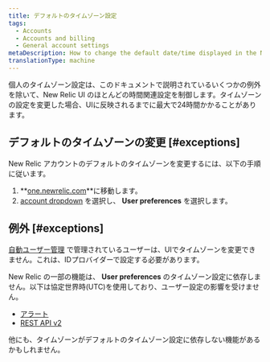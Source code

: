 ```yaml
---
title: デフォルトのタイムゾーン設定
tags:
  - Accounts
  - Accounts and billing
  - General account settings
metaDescription: How to change the default date/time displayed in the New Relic UI.
translationType: machine
---
```


個人のタイムゾーン設定は、このドキュメントで説明されているいくつかの例外を除いて、New Relic UI のほとんどの時間関連設定を制御します。タイムゾーンの設定を変更した場合、UIに反映されるまでに最大で24時間かかることがあります。

## デフォルトのタイムゾーンの変更 [#exceptions]

New Relic アカウントのデフォルトのタイムゾーンを変更するには、以下の手順に従います。

1. **[one.newrelic.com](https://one.newrelic.com)**に移動します。
2. [account dropdown](/docs/accounts-partnerships/education/getting-started-new-relic/glossary#account-dropdown) を選択し、 **User preferences** を選択します。

## 例外 [#exceptions]

[自動ユーザー管理](/docs/accounts/accounts/automated-user-management/automated-user-provisioning-single-sign) で管理されているユーザーは、UIでタイムゾーンを変更できません。これは、IDプロバイダーで設定する必要があります。

New Relic の一部の機能は、 **User preferences** のタイムゾーン設定に依存しません。以下は協定世界時(UTC)を使用しており、ユーザー設定の影響を受けません。

* [アラート](/docs/alerts-applied-intelligence/new-relic-alerts/get-started/introduction-alerts)
* [REST API v2](/docs/apis/rest-api-v2/requirements/specifying-time-range-v2#utc)

他にも、タイムゾーンがデフォルトのタイムゾーン設定に依存しない機能があるかもしれません。